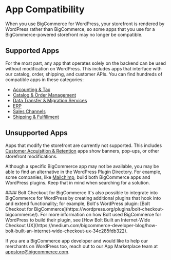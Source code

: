 # App Compatibility

When you use BigCommerce for WordPress, your storefront is rendered by WordPress rather than BigCommerce, so some apps that you use for a BigCommerce-powered storefront may no longer be compatible.

## Supported Apps

For the most part, any app that operates solely on the backend can be used without modification on WordPress. This includes  apps that interface with our catalog, order, shipping, and customer APIs. You can find hundreds of compatible apps in these categories:

* [Accounting & Tax](https://www.bigcommerce.com/apps/categories/accounting-tax/)
* [Catalog & Order Management](https://www.bigcommerce.com/apps/categories/catalog-order-management/)
* [Data Transfer & Migration Services](https://www.bigcommerce.com/apps/categories/data-transfer-migration-services/)
* [ERP](https://www.bigcommerce.com/apps/categories/erp/)
* [Sales Channels](https://www.bigcommerce.com/apps/categories/sales-channels/)
* [Shipping & Fulfillment](https://www.bigcommerce.com/apps/categories/shipping-fulfillment/)

## Unsupported Apps

Apps that modify the storefront are currently not supported. This includes [Customer Acquisition & Retention](https://www.bigcommerce.com/apps/categories/marketing/customer-acquisition-retention/) apps show banners, pop-ups, or other storefront modifications.

Although a specific BigCommerce app may not be available, you may be able to find an alternative in the WordPress Plugin Directory. For example, some companies, like [Mailchimp](https://mailchimp.com/), build both BigCommerce apps and WordPress plugins. Keep that in mind when searching for a solution.

<Callout type="info">
  #### Bolt Checkout for BigCommerce
  It's also possible to integrate into BigCommerce for WordPress by creating additional plugins that hook into and extend functionality; for example, Bolt's WordPress plugin: [Bolt Checkout for BigCommerce](https://wordpress.org/plugins/bolt-checkout-bigcommerce/). For more information on how Bolt used BigCommerce for WordPress to build their plugin, see [How Bolt Built an Internet-Wide Checkout UX](https://medium.com/bigcommerce-developer-blog/how-bolt-built-an-internet-wide-checkout-ux-34c285fdb322).
</Callout>

If you are a BigCommerce app developer and would like to help our merchants on WordPress too, reach out to our App Marketplace team at [appstore@bigcommerce.com](mailto:appstore@bigcommerce.com).
